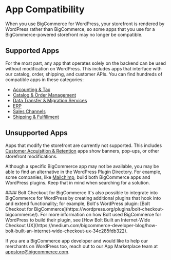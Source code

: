 # App Compatibility

When you use BigCommerce for WordPress, your storefront is rendered by WordPress rather than BigCommerce, so some apps that you use for a BigCommerce-powered storefront may no longer be compatible.

## Supported Apps

For the most part, any app that operates solely on the backend can be used without modification on WordPress. This includes  apps that interface with our catalog, order, shipping, and customer APIs. You can find hundreds of compatible apps in these categories:

* [Accounting & Tax](https://www.bigcommerce.com/apps/categories/accounting-tax/)
* [Catalog & Order Management](https://www.bigcommerce.com/apps/categories/catalog-order-management/)
* [Data Transfer & Migration Services](https://www.bigcommerce.com/apps/categories/data-transfer-migration-services/)
* [ERP](https://www.bigcommerce.com/apps/categories/erp/)
* [Sales Channels](https://www.bigcommerce.com/apps/categories/sales-channels/)
* [Shipping & Fulfillment](https://www.bigcommerce.com/apps/categories/shipping-fulfillment/)

## Unsupported Apps

Apps that modify the storefront are currently not supported. This includes [Customer Acquisition & Retention](https://www.bigcommerce.com/apps/categories/marketing/customer-acquisition-retention/) apps show banners, pop-ups, or other storefront modifications.

Although a specific BigCommerce app may not be available, you may be able to find an alternative in the WordPress Plugin Directory. For example, some companies, like [Mailchimp](https://mailchimp.com/), build both BigCommerce apps and WordPress plugins. Keep that in mind when searching for a solution.

<Callout type="info">
  #### Bolt Checkout for BigCommerce
  It's also possible to integrate into BigCommerce for WordPress by creating additional plugins that hook into and extend functionality; for example, Bolt's WordPress plugin: [Bolt Checkout for BigCommerce](https://wordpress.org/plugins/bolt-checkout-bigcommerce/). For more information on how Bolt used BigCommerce for WordPress to build their plugin, see [How Bolt Built an Internet-Wide Checkout UX](https://medium.com/bigcommerce-developer-blog/how-bolt-built-an-internet-wide-checkout-ux-34c285fdb322).
</Callout>

If you are a BigCommerce app developer and would like to help our merchants on WordPress too, reach out to our App Marketplace team at [appstore@bigcommerce.com](mailto:appstore@bigcommerce.com).
